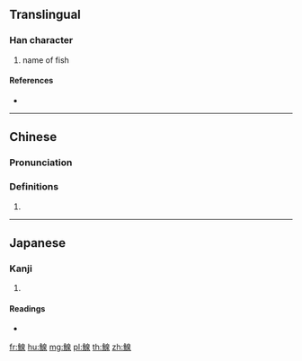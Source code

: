 {{character info/new}}
{{also|鳈}}
==Translingual==

===Han character===
{{Han char|rn=195|rad=魚|as=09|sn=20|four=|canj=NFHAE}}

# name of fish

====References====
* {{Han ref|kx=1474.100|dkj=46308|hdz=74702.160|uh=9C01|ud=39937}}

----

==Chinese==
{{zh-forms|s=鳈}}

===Pronunciation===
{{zh-pron
|m=quán
|cat=
}}

===Definitions===
{{zh-hanzi}}

# {{rfdef|zh}}

----

==Japanese==

===Kanji===
{{ja-kanji|grade=|rs=魚09}}

# {{defn|lang=ja|sort=魚09}}

====Readings====
* {{ja-readings|on=[[せん]] (sen), [[ぜん]] (zen)|kun=}}

[[fr:鰁]]
[[hu:鰁]]
[[mg:鰁]]
[[pl:鰁]]
[[th:鰁]]
[[zh:鰁]]